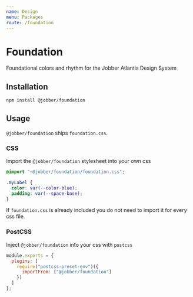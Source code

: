```yaml
---
name: Design
menu: Packages
route: /foundation
---
```


# Foundation

Foundational colors and rhythm for the Jobber Atlantis Design System

## Installation

```sh
npm install @jobber/foundation
```

## Usage

`@jobber/foundation` ships `foundation.css`.

### CSS

Import the `@jobber/foundation` stylesheet into your own css

```css
@import "~@jobber/foundation/foundation.css";

.myLabel {
  color: var(--color-blue);
  padding: var(--space-base);
}
```

If `foundation.css` is already included you do not need to import it for every
css file.

### PostCSS

Inject `@jobber/foundation` into your css with `postcss`

```js
module.exports = {
  plugins: [
    require("postcss-preset-env")({
      importFrom: ["@jobber/foundation"]
    })
  ]
};
```
